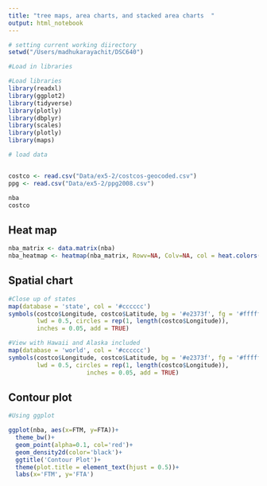 ```yaml
---
title: "tree maps, area charts, and stacked area charts  "
output: html_notebook
---
```



```r
# setting current working diirectory
setwd("/Users/madhukarayachit/DSC640")
```

```r
#Load in libraries

#Load libraries
library(readxl)
library(ggplot2)
library(tidyverse)
library(plotly)
library(dbplyr)
library(scales)
library(plotly)
library(maps)
```


```r
# load data


costco <- read.csv("Data/ex5-2/costcos-geocoded.csv")
ppg <- read.csv("Data/ex5-2/ppg2008.csv")

nba
costco

```

## Heat map 
```r
nba_matrix <- data.matrix(nba)
nba_heatmap <- heatmap(nba_matrix, Rowv=NA, Colv=NA, col = heat.colors(256), scale="column", margins=c(5,10))

```
## Spatial chart

```r
#Close up of states
map(database = 'state', col = '#cccccc')
symbols(costco$Longitude, costco$Latitude, bg = '#e2373f', fg = '#ffffff',
        lwd = 0.5, circles = rep(1, length(costco$Longitude)), 
        inches = 0.05, add = TRUE)

#View with Hawaii and Alaska included
map(database = 'world', col = '#cccccc')
symbols(costco$Longitude, costco$Latitude, bg = '#e2373f', fg = '#ffffff',
        lwd = 0.5, circles = rep(1, length(costco$Longitude)), 
                      inches = 0.05, add = TRUE)
```

## Contour plot
```r
#Using ggplot

ggplot(nba, aes(x=FTM, y=FTA))+
  theme_bw()+
  geom_point(alpha=0.1, col='red')+
  geom_density2d(color='black')+
  ggtitle('Contour Plot')+
  theme(plot.title = element_text(hjust = 0.5))+
  labs(x='FTM', y='FTA')
```



